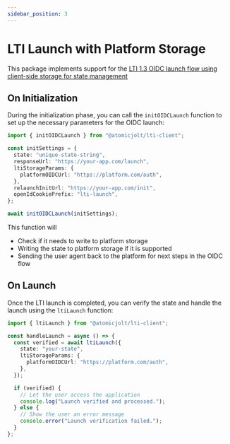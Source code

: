 ```yaml
---
sidebar_position: 3
---
```


# LTI Launch with Platform Storage

This package implements support for the [LTI 1.3 OIDC launch flow using client-side storage for state management](https://www.imsglobal.org/spec/lti-cs-oidc/v0p1)

## On Initialization

During the initialization phase, you can call the `initOIDCLaunch` function to set up the necessary parameters for the OIDC launch:

```typescript
import { initOIDCLaunch } from "@atomicjolt/lti-client";

const initSettings = {
  state: "unique-state-string",
  responseUrl: "https://your-app.com/launch",
  ltiStorageParams: {
    platformOIDCUrl: "https://platform.com/auth",
  },
  relaunchInitUrl: "https://your-app.com/init",
  openIdCookiePrefix: "lti-launch",
};

await initOIDCLaunch(initSettings);
```

This function will

- Check if it needs to write to platform storage
- Writing the state to platform storage if it is supported
- Sending the user agent back to the platform for next steps in the OIDC flow

## On Launch

Once the LTI launch is completed, you can verify the state and handle the launch using the `ltiLaunch` function:

```typescript
import { ltiLaunch } from "@atomicjolt/lti-client";

const handleLaunch = async () => {
  const verified = await ltiLaunch({
    state: "your-state",
    ltiStorageParams: {
      platformOIDCUrl: "https://platform.com/auth",
    },
  });

  if (verified) {
    // Let the user access the application
    console.log("Launch verified and processed.");
  } else {
    // Show the user an error message
    console.error("Launch verification failed.");
  }
};
```
